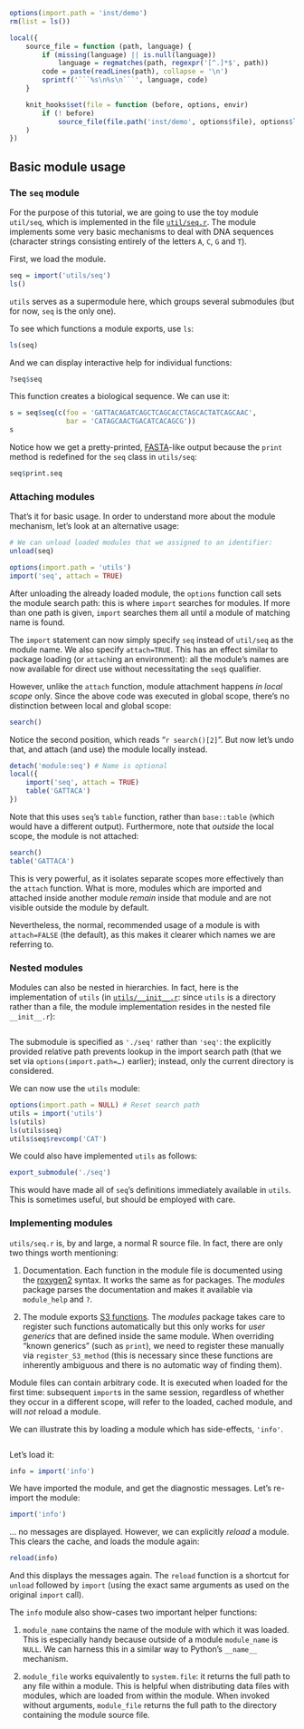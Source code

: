 ```r
options(import.path = 'inst/demo')
rm(list = ls())

local({
    source_file = function (path, language) {
        if (missing(language) || is.null(language))
            language = regmatches(path, regexpr('[^.]*$', path))
        code = paste(readLines(path), collapse = '\n')
        sprintf('```%s\n%s\n```', language, code)
    }

    knit_hooks$set(file = function (before, options, envir)
        if (! before)
            source_file(file.path('inst/demo', options$file), options$lang)
    )
})
```

## Basic module usage

### The `seq` module

For the purpose of this tutorial, we are going to use the toy module `util/seq`,
which is implemented in the file [`util/seq.r`](util/seq.r). The module implements some very
basic mechanisms to deal with DNA sequences (character strings consisting
entirely of the letters `A`, `C`, `G` and `T`).

First, we load the module.

```r
seq = import('utils/seq')
ls()
```

`utils` serves as a supermodule here, which groups several submodules (but for
now, `seq` is the only one).

To see which functions a module exports, use `ls`:

```r
ls(seq)
```

And we can display interactive help for individual functions:

```r
?seq$seq
```

This function creates a biological sequence. We can use it:

```r
s = seq$seq(c(foo = 'GATTACAGATCAGCTCAGCACCTAGCACTATCAGCAAC',
              bar = 'CATAGCAACTGACATCACAGCG'))
s
```

Notice how we get a pretty-printed,
[FASTA](http://en.wikipedia.org/wiki/FASTA_format)-like output because the
`print` method is redefined for the `seq` class in `utils/seq`:

```r
seq$print.seq
```

### Attaching modules

That’s it for basic usage. In order to understand more about the module
mechanism, let’s look at an alternative usage:

```r
# We can unload loaded modules that we assigned to an identifier:
unload(seq)

options(import.path = 'utils')
import('seq', attach = TRUE)
```

After unloading the already loaded module, the `options` function call sets
the module search path: this is where `import` searches for modules. If more
than one path is given, `import` searches them all until a module of matching
name is found.

The `import` statement can now simply specify `seq` instead of `util/seq` as the
module name. We also specify `attach=TRUE`. This has an effect similar to
package loading (or `attach`ing an environment): all the module’s names are now
available for direct use without necessitating the `seq$` qualifier.

However, unlike the `attach` function, module attachment happens *in local
scope* only. Since the above code was executed in global scope, there’s no
distinction between local and global scope:

```r
search()
```

Notice the second position, which reads “`r search()[2]`”. But now let’s undo
that, and attach (and use) the module locally instead.

```r
detach('module:seq') # Name is optional
local({
    import('seq', attach = TRUE)
    table('GATTACA')
})
```

Note that this uses `seq`’s `table` function, rather than `base::table` (which
would have a different output). Furthermore, note that *outside* the local
scope, the module is not attached:

```r
search()
table('GATTACA')
```

This is very powerful, as it isolates separate scopes more effectively than
the `attach` function. What is more, modules which are imported and attached
inside another module *remain* inside that module and are not visible outside
the module by default.

Nevertheless, the normal, recommended usage of a module is with `attach=FALSE`
(the default), as this makes it clearer which names we are referring to.

### Nested modules

Modules can also be nested in hierarchies. In fact, here is the implementation
of `utils` (in [`utils/__init__.r`](utils/__init__.r): since `utils` is a
directory rather than a file, the module implementation resides in the nested
file `__init__.r`):

```r
```

The submodule is specified as `'./seq'` rather than `'seq'`: the
explicitly provided relative path prevents lookup in the import search path
(that we set via `options(import.path=…)` earlier); instead, only the current
directory is considered.

We can now use the `utils` module:

```r
options(import.path = NULL) # Reset search path
utils = import('utils')
ls(utils)
ls(utils$seq)
utils$seq$revcomp('CAT')
```

We could also have implemented `utils` as follows:

```r
export_submodule('./seq')
```

This would have made all of `seq`’s definitions immediately available in
`utils`. This is sometimes useful, but should be employed with care.

### Implementing modules

`utils/seq.r` is, by and large, a normal R source file. In fact, there are only
two things worth mentioning:

1. Documentation. Each function in the module file is documented using the
   [roxygen2](http://cran.r-project.org/web/packages/roxygen2/index.html)
   syntax. It works the same as for packages. The *modules* package parses the
   documentation and makes it available via `module_help` and `?`.

2. The module exports [S3 functions](http://adv-r.had.co.nz/S3.html). The
   *modules* package takes care to register such functions automatically but
   this only works for *user generics* that are defined inside the same module.
   When overriding “known generics” (such as `print`), we need to register
   these manually via `register_S3_method` (this is necessary since these
   functions are inherently ambiguous and there is no automatic way of finding
   them).

Module files can contain arbitrary code. It is executed when loaded for the
first time: subsequent `import`s in the same session, regardless of whether they
occur in a different scope, will refer to the loaded, cached module, and will
*not* reload a module.

We can illustrate this by loading a module which has side-effects, `'info'`.

```r
```

Let’s load it:

```r
info = import('info')
```

We have imported the module, and get the diagnostic messages. Let’s re-import
the module:

```r
import('info')
```

… no messages are displayed. However, we can explicitly *reload* a module. This
clears the cache, and loads the module again:

```r
reload(info)
```

And this displays the messages again. The `reload` function is a shortcut for
`unload` followed by `import` (using the exact same arguments as used on the
original `import` call).

The `info` module also show-cases two important helper functions:

1. `module_name` contains the name of the module with which it was loaded. This
   is especially handy because outside of a module `module_name` is `NULL`. We
   can harness this in a similar way to Python’s `__name__` mechanism.

2. `module_file` works equivalently to `system.file`: it returns the full path
   to any file within a module. This is helpful when distributing data files
   with modules, which are loaded from within the module. When invoked without
   arguments, `module_file` returns the full path to the directory containing
   the module source file.

